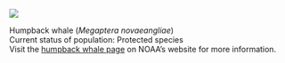 
![](images/whales/Humpbackwhale_scaled.png)

Humpback whale (*Megaptera novaeangliae*)\
Current status of population: Protected species\
Visit the [humpback whale page](https://fisheries.noaa.gov/species/humpback-whale) on NOAA's website for more information.
